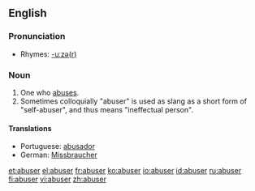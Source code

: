 ==English==

===Pronunciation===
*Rhymes: [[Rhymes:English:-uːzə(r)|-uːzə(r)]]

===Noun===
{{en-noun}}

# One who [[abuse]]s.
# Sometimes colloquially "abuser" is used as slang as a short form of "self-abuser", and thus means "ineffectual person".

====Translations====
*Portuguese: [[abusador]]
*German: [[Missbraucher]]

[[et:abuser]]
[[el:abuser]]
[[fr:abuser]]
[[ko:abuser]]
[[io:abuser]]
[[id:abuser]]
[[ru:abuser]]
[[fi:abuser]]
[[vi:abuser]]
[[zh:abuser]]